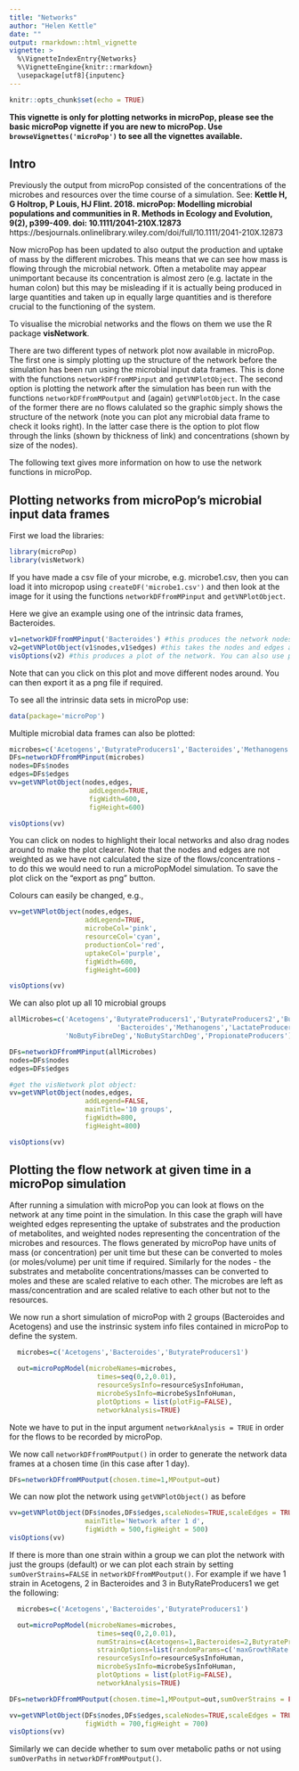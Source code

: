 ```yaml
---
title: "Networks"
author: "Helen Kettle"
date: ""
output: rmarkdown::html_vignette
vignette: >
  %\VignetteIndexEntry{Networks}
  %\VignetteEngine{knitr::rmarkdown}
  \usepackage[utf8]{inputenc}
---
```

```r
knitr::opts_chunk$set(echo = TRUE)
```
**This vignette is only for plotting networks in microPop, please see the basic microPop vignette if you are new to microPop. Use `browseVignettes('microPop')` to see all the vignettes available.**

## Intro
Previously the output from microPop consisted of the concentrations of the microbes and resources over the time course of a simulation. See:
**Kettle H, G Holtrop, P Louis, HJ Flint. 2018. microPop: Modelling microbial populations and communities in R. Methods in Ecology and Evolution, 9(2), p399-409. doi: 10.1111/2041-210X.12873**
https://besjournals.onlinelibrary.wiley.com/doi/full/10.1111/2041-210X.12873

Now microPop has been updated to also output the production and uptake of mass by the different microbes. This means that we can see how mass is flowing through the microbial network. 
Often a metabolite may appear unimportant because its concentration is almost zero (e.g. lactate in the human colon) but this may be misleading if it is actually being produced in large quantities and taken up in equally large quantities and is therefore crucial to the functioning of the system.

To visualise the microbial networks and the flows on them we use the R package **visNetwork**.

There are two different types of network plot now available in microPop. The first one is simply plotting up the structure of the network before the simulation has been run using the microbial input data frames. This is done with the functions `networkDFfromMPinput` and `getVNPlotObject`. The second option is plotting the network after the simulation has been run with the functions `networkDFfromMPoutput` and (again) `getVNPlotObject`. In the case of the former there are no flows calulated so the graphic simply shows the structure of the network (note you can plot any microbial data frame to check it looks right). In the latter case there is the option to plot flow through the links (shown by thickness of link) and concentrations (shown by size of the nodes).

The following text gives more information on how to use the network functions in microPop.

## Plotting networks from microPop's microbial input data frames

First we load the libraries:
```r
library(microPop)
library(visNetwork)
```

If you have made a csv file of your microbe, e.g. microbe1.csv, then you can load it into micropop using `createDF('microbe1.csv')` and then look at the image for it using the functions `networkDFfromMPinput` and `getVNPlotObject`.

Here we give an example using one of the intrinsic data frames, Bacteroides.


```r
v1=networkDFfromMPinput('Bacteroides') #this produces the network nodes and edges dataframes (contained in the list v1)
v2=getVNPlotObject(v1$nodes,v1$edges) #this takes the nodes and edges and makes the visNetwork object for plotting
visOptions(v2) #this produces a plot of the network. You can also use print(v2)
```
Note that can you click on this plot and move different nodes around. You can then export it as a png file if required.

To see all the intrinsic data sets in microPop use:       

```r
data(package='microPop')
```


Multiple microbial data frames can also be plotted:
```r
microbes=c('Acetogens','ButyrateProducers1','Bacteroides','Methanogens')
DFs=networkDFfromMPinput(microbes)
nodes=DFs$nodes
edges=DFs$edges
vv=getVNPlotObject(nodes,edges,
                    addLegend=TRUE,
                    figWidth=600,
                    figHeight=600)

visOptions(vv)
```

You can click on nodes to highlight their local networks and also drag nodes around to make the plot clearer.
Note that the nodes and edges are not weighted as we have not calculated the size of the flows/concentrations - to do this we would need to run a microPopModel simulation.
To save the plot click on the "export as png" button.

Colours can easily be changed, e.g.,
```r
vv=getVNPlotObject(nodes,edges,
                   addLegend=TRUE,
                   microbeCol='pink',
                   resourceCol='cyan',
                   productionCol='red',
                   uptakeCol='purple',
                   figWidth=600,
                   figHeight=600)

visOptions(vv)
```

We can also plot up all 10 microbial groups

```r
allMicrobes=c('Acetogens','ButyrateProducers1','ButyrateProducers2','ButyrateProducers3',
                           'Bacteroides','Methanogens','LactateProducers',
              'NoButyFibreDeg','NoButyStarchDeg','PropionateProducers')

DFs=networkDFfromMPinput(allMicrobes)
nodes=DFs$nodes
edges=DFs$edges

#get the visNetwork plot object:
vv=getVNPlotObject(nodes,edges,
                   addLegend=FALSE,
                   mainTitle='10 groups',
                   figWidth=800,
                   figHeight=800)

visOptions(vv)
```



## Plotting the flow network at given time in a microPop simulation
After running a simulation with microPop you can look at flows on the network at any time point in the simulation. In this case the graph will have weighted edges representing the uptake of substrates and the production of metabolites, and weighted nodes representing the concentration of the microbes and resources. 
The flows generated by microPop have units of mass (or concentration) per unit time but these can be converted to moles (or moles/volume) per unit time if required. 
Similarly for the nodes - the substrates and metabolite concentrations/masses can be converted to moles and these are scaled relative to each other. The microbes are left as mass/concentration and are scaled relative to each other but not to the resources. 

We now run a short simulation of microPop with 2 groups (Bacteroides and Acetogens) and use the instrinsic system info files contained in microPop to define the system.

```r

  microbes=c('Acetogens','Bacteroides','ButyrateProducers1')

  out=microPopModel(microbeNames=microbes,
                      times=seq(0,2,0.01),
                      resourceSysInfo=resourceSysInfoHuman,
                      microbeSysInfo=microbeSysInfoHuman,
                      plotOptions = list(plotFig=FALSE),
                      networkAnalysis=TRUE)
```
Note we have to put in the input argument `networkAnalysis = TRUE` in order for the flows to be recorded by microPop.

We now call `networkDFfromMPoutput()` in order to generate the network data frames at a chosen time (in this case after 1 day). 

```r
DFs=networkDFfromMPoutput(chosen.time=1,MPoutput=out)
```
We can now plot the network using `getVNPlotObject()` as before

```r
vv=getVNPlotObject(DFs$nodes,DFs$edges,scaleNodes=TRUE,scaleEdges = TRUE,
                   mainTitle='Network after 1 d', 
                   figWidth = 500,figHeight = 500)
visOptions(vv)
```

If there is more than one strain within a group we can plot the network with just the groups (default) or we can plot each strain by setting `sumOverStrains=FALSE` in `networkDFfromMPoutput()`. For example if we have 1 strain in Acetogens, 2 in Bacteroides and 3 in ButyRateProducers1 we get the following:

```r

  microbes=c('Acetogens','Bacteroides','ButyrateProducers1')

  out=microPopModel(microbeNames=microbes,
                      times=seq(0,2,0.01),
                      numStrains=c(Acetogens=1,Bacteroides=2,ButyrateProducers1=3),
                      strainOptions=list(randomParams=c('maxGrowthRate','halfSat'),percentTraitRange=20),
                      resourceSysInfo=resourceSysInfoHuman,
                      microbeSysInfo=microbeSysInfoHuman,
                      plotOptions = list(plotFig=FALSE),
                      networkAnalysis=TRUE)
```
```r
DFs=networkDFfromMPoutput(chosen.time=1,MPoutput=out,sumOverStrains = FALSE)

vv=getVNPlotObject(DFs$nodes,DFs$edges,scaleNodes=TRUE,scaleEdges = TRUE,
                   figWidth = 700,figHeight = 700)
visOptions(vv)
```
Similarly we can decide whether to sum over metabolic paths or not using `sumOverPaths` in `networkDFfromMPoutput()`.
